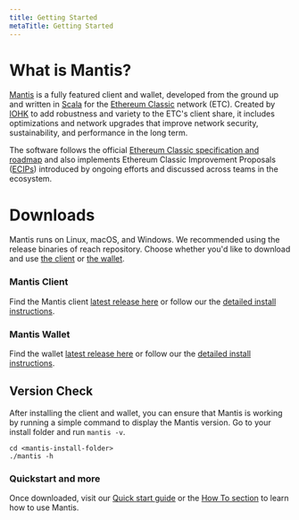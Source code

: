 ```yaml
---
title: Getting Started
metaTitle: Getting Started
---
```




# What is Mantis?

[Mantis](https://mantisclient.io) is a fully featured client and wallet, developed from the ground up and written in [Scala](https://www.scala-lang.org/) for the [Ethereum Classic](http://ethereumclassic.org/) network (ETC). Created by [IOHK](http://iohk.io/) to add robustness and variety to the ETC's client share, it includes optimizations and network upgrades that improve network security, sustainability, and performance in the long term.

The software follows the official [Ethereum Classic specification and roadmap](https://ethereumclassic.org/knowledge/roadmap) and also implements Ethereum Classic Improvement Proposals ([ECIPs](https://ecips.ethereumclassic.org/)) introduced by ongoing efforts and discussed across teams in the ecosystem.

# Downloads

Mantis runs on Linux, macOS, and Windows. We recommended using the release binaries of reach repository. Choose whether you'd like to download and use [the client](#mantisclient) or [the wallet](#mantiswallet).

### Mantis Client

Find the Mantis client [latest release here](https://github.com/input-output-hk/mantis/releases/latest) or follow our the [detailed install instructions](../install).

### Mantis Wallet

Find the wallet [latest release here](https://github.com/input-output-hk/mantis-wallet/releases/latest) or follow our the [detailed install instructions](../install).

## Version Check

After installing the client and wallet, you can ensure that Mantis is working by running a simple command to display the Mantis version. 
Go to your install folder and run `mantis -v`.

```
cd <mantis-install-folder>
./mantis -h
```

### Quickstart and more

Once downloaded, visit our [Quick start guide](/first-steps/quickstart) or the [How To section](/how-tos/how-to-use-mantis) to learn how to use Mantis.
